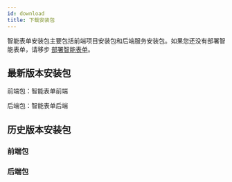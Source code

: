 ```yaml
---
id: download
title: 下载安装包
---
```



智能表单安装包主要包括前端项目安装包和后端服务安装包。如果您还没有部署智能表单，请移步 [部署智能表单](./deployment.mdx)。

## 最新版本安装包

前端包：<BundleLink type="frontend">智能表单前端</BundleLink>

后端包：<BundleLink type="backend">智能表单后端</BundleLink>

## 历史版本安装包

### 前端包

<HistoryBundleList type="frontend" />

### 后端包

<HistoryBundleList type="backend" />

